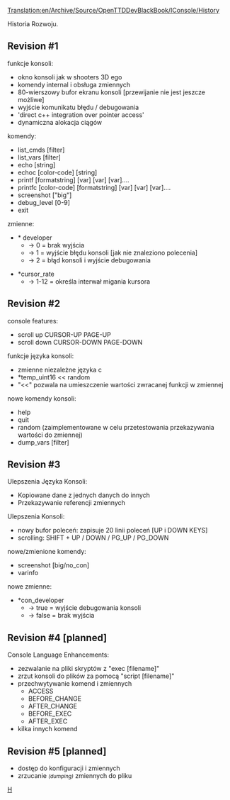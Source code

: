 [[Translation:en/Archive/Source/OpenTTDDevBlackBook/IConsole/History]]
 
<!--{{DevDoc}}-->{{pl/Development/Rozwój}}

Historia Rozwoju.

==Revision #1==
funkcje konsoli:
* okno konsoli jak w shooters 3D ego
* komendy internal i obsługa zmiennych
* 80-wierszowy bufor ekranu konsoli [przewijanie nie jest jeszcze możliwe]
* wyjście komunikatu błędu / debugowania
* <span title="bezpośrednia integracja z c++ przez dostęp do wskaźnika">'direct c++ integration over pointer access'</span>
* dynamiczna alokacja ciągów

komendy:
* list_cmds [filter]
* list_vars [filter]
* echo [string]
* echoc [color-code] [string]
* printf [formatstring] [var] [var] [var]....
* printfc [color-code] [formatstring] [var] [var] [var]....
* screenshot ["big"]
* debug_level [0-9]
* exit

zmienne:
* * developer
** -> 0 = brak wyjścia
** -> 1 = wyjście błędu konsoli [jak nie znaleziono polecenia]
** -> 2 = błąd konsoli i wyjście debugowania

* *cursor_rate
** -> 1-12 = określa interwał migania kursora

==Revision #2==
console features:
* scroll up CURSOR-UP PAGE-UP
* scroll down CURSOR-DOWN PAGE-DOWN

funkcje języka konsoli:
* zmienne niezależne języka c
* *temp_uint16 << <span title=losowe>random</span>
* "<<" pozwala na umieszczenie wartości zwracanej funkcji w zmiennej

nowe komendy konsoli:
* help
* quit
* random (zaimplementowane w celu przetestowania przekazywania wartości do zmiennej)
* dump_vars [filter]

==Revision #3==
Ulepszenia Języka Konsoli:
* Kopiowane dane z jednych danych do innych
* Przekazywanie referencji zmiennych

Ulepszenia Konsoli:
* nowy bufor poleceń: zapisuje 20 linii poleceń [UP i DOWN KEYS]
* scrolling: SHIFT + UP / DOWN / PG_UP / PG_DOWN

nowe/zmienione komendy:
* screenshot [big/no_con]
* varinfo

nowe zmienne:
* *con_developer
** -> true = wyjście debugowania konsoli
** -> false = brak wyjścia

==Revision #4 [planned]==
Console Language Enhancements:
* zezwalanie na pliki skryptów z "exec [filename]"
* zrzut konsoli do plików za pomocą "script [filename]"
* przechwytywanie komend i zmiennych
** ACCESS
** BEFORE_CHANGE
** AFTER_CHANGE
** BEFORE_EXEC
** AFTER_EXEC
* kilka innych komend

==Revision #5 [planned]==
* dostęp do konfiguracji i zmiennych
* zrzucanie <small>''(dumping)''</small> zmiennych do pliku

<!--[[Category:OpenTTDDevBlackBook|H]]--> [[Category:pl/Archive/Source/OpenTTDDevBlackBook|H]]